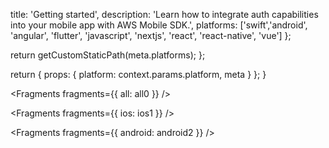                   
  title: 'Getting started',
  description: 'Learn how to integrate auth capabilities into your mobile app with AWS Mobile SDK.',
  platforms: ['swift','android', 'angular', 'flutter', 'javascript', 'nextjs', 'react', 'react-native', 'vue']
};

  return getCustomStaticPath(meta.platforms);
};

  return {
    props: {
      platform: context.params.platform,
      meta
    }
  };
}
          



<Fragments fragments={{ all: all0 }} />


<Fragments fragments={{ ios: ios1 }} />


<Fragments fragments={{ android: android2 }} />
